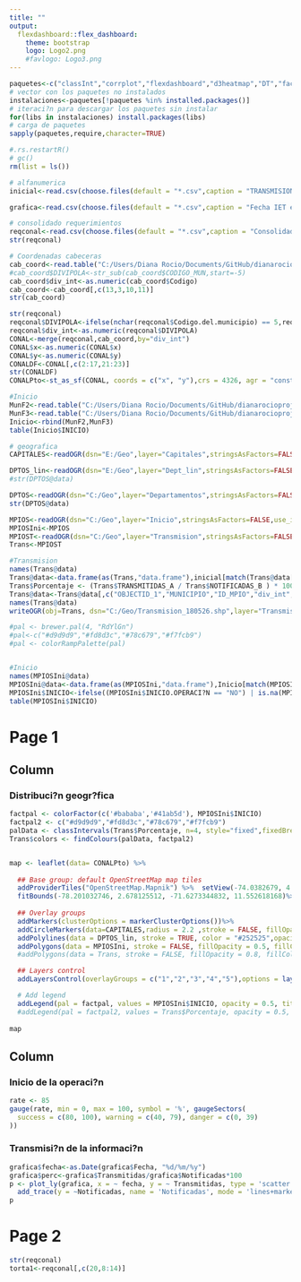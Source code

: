 ```yaml
---
title: ""
output: 
  flexdashboard::flex_dashboard:
    theme: bootstrap
    logo: Logo2.png
    #favlogo: Logo3.png
---
```


```r
paquetes<-c("classInt","corrplot","flexdashboard","d3heatmap","DT","factoextra","FactoMineR","foreign","ggplot2","gridExtra","heatmaply","Hmisc","knitr","leaflet","maps","maptools","NbClust","openxlsx","pander","plotly","raster","RColorBrewer","reshape2","rgdal","rgeos","RPostgreSQL","scales","sf","spatstat","spdep","stringr","VIM","viridis")
# vector con los paquetes no instalados
instalaciones<-paquetes[!paquetes %in% installed.packages()]
# iteraci?n para descargar los paquetes sin instalar
for(libs in instalaciones) install.packages(libs)
# carga de paquetes
sapply(paquetes,require,character=TRUE)
```

```r
#.rs.restartR()
# gc()
rm(list = ls())

# alfanumerica
inicial<-read.csv(choose.files(default = "*.csv",caption = "TRANSMISION en csv"),header=TRUE,sep=";",stringsAsFactors=FALSE,encoding = "UTF-8")

grafica<-read.csv(choose.files(default = "*.csv",caption = "Fecha IET en csv"),header=TRUE,sep=";",stringsAsFactors=FALSE,encoding = "UTF-8")

# consolidado requerimientos
reqconal<-read.csv(choose.files(default = "*.csv",caption = "Consolidado requerimientos en csv"),header=TRUE,sep=";",stringsAsFactors=FALSE,encoding = "UTF-8")
str(reqconal)

# Coordenadas cabeceras
cab_coord<-read.table("C:/Users/Diana Rocio/Documents/GitHub/dianarocioprojects/Dashboards/Cabeceras_Coords.txt", encoding = 'UTF-8',header=TRUE,sep="\t", dec=",",stringsAsFactors= FALSE)
#cab_coord$DIVIPOLA<-str_sub(cab_coord$CODIGO_MUN,start=-5)
cab_coord$div_int<-as.numeric(cab_coord$Codigo)
cab_coord<-cab_coord[,c(13,3,10,11)]
str(cab_coord)

str(reqconal)
reqconal$DIVIPOLA<-ifelse(nchar(reqconal$Codigo.del.municipio) == 5,reqconal$Codigo.del.municipio, paste0(reqconal$Codigo.departamento,"001"))
reqconal$div_int<-as.numeric(reqconal$DIVIPOLA)
CONAL<-merge(reqconal,cab_coord,by="div_int")
CONAL$x<-as.numeric(CONAL$x)
CONAL$y<-as.numeric(CONAL$y)
CONALDF<-CONAL[,c(2:17,21:23)]
str(CONALDF)
CONALPto<-st_as_sf(CONAL, coords = c("x", "y"),crs = 4326, agr = "constant")
```

```r
#Inicio
MunF2<-read.table("C:/Users/Diana Rocio/Documents/GitHub/dianarocioprojects/Dashboards/Municipios FaseII.csv",header=TRUE,sep=";",stringsAsFactors=FALSE,encoding = "UTF-8")
MunF3<-read.table("C:/Users/Diana Rocio/Documents/GitHub/dianarocioprojects/Dashboards/MUNICIPIOS FASEIII.csv",header=TRUE,sep=";",stringsAsFactors=FALSE,encoding = "UTF-8")
Inicio<-rbind(MunF2,MunF3)
table(Inicio$INICIO)
```

```r
# geografica
CAPITALES<-readOGR(dsn="E:/Geo",layer="Capitales",stringsAsFactors=FALSE,use_iconv=TRUE,encoding="UTF-8")

DPTOS_lin<-readOGR(dsn="E:/Geo",layer="Dept_lin",stringsAsFactors=FALSE,use_iconv=TRUE,encoding="UTF-8")
#str(DPTOS@data)

DPTOS<-readOGR(dsn="C:/Geo",layer="Departamentos",stringsAsFactors=FALSE,use_iconv=TRUE,encoding="UTF-8")
str(DPTOS@data)

MPIOS<-readOGR(dsn="C:/Geo",layer="Inicio",stringsAsFactors=FALSE,use_iconv=TRUE,encoding="UTF-8")
MPIOSIni<-MPIOS
MPIOST<-readOGR(dsn="C:/Geo",layer="Transmision",stringsAsFactors=FALSE,use_iconv=TRUE,encoding="UTF-8")
Trans<-MPIOST
```


```r
#Transmision
names(Trans@data)
Trans@data<-data.frame(as(Trans,"data.frame"),inicial[match(Trans@data[,"div_int"],inicial[,"ID_MPIO"]),])
Trans$Porcentaje <- (Trans$TRANSMITIDAS_A / Trans$NOTIFICADAS_B ) * 100.00
Trans@data<-Trans@data[,c("OBJECTID_1","MUNICIPIO","ID_MPIO","div_int","COD_DEPART","DEPARTAMENTO","TRANSMITIDAS_A","NOTIFICADAS_B","Porcentaje")]
names(Trans@data)
writeOGR(obj=Trans, dsn="C:/Geo/Transmision_180526.shp",layer="Transmision_180526",driver="ESRI Shapefile",encoding="UTF-8",verbose=TRUE,overwrite_layer=TRUE)

#pal <- brewer.pal(4, "RdYlGn")
#pal<-c("#d9d9d9","#fd8d3c","#78c679","#f7fcb9")
#pal <- colorRampPalette(pal)


#Inicio
names(MPIOSIni@data)
MPIOSIni@data<-data.frame(as(MPIOSIni,"data.frame"),Inicio[match(MPIOSIni@data[,"div_int"],Inicio[,"COD.MUNICIPIO"]),])
MPIOSIni$INICIO<-ifelse((MPIOSIni$INICIO.OPERACI?N == "NO") | is.na(MPIOSIni$INICIO.OPERACI?N),"No","Si")
table(MPIOSIni$INICIO)

```

Page 1
===================================== 

Column {data-width=570}
-----------------------------------------------------------------------

### Distribuci?n geogr?fica
```r
factpal <- colorFactor(c('#bababa','#41ab5d'), MPIOSIni$INICIO)
factpal2 <- c("#d9d9d9","#fd8d3c","#78c679","#f7fcb9")
palData <- classIntervals(Trans$Porcentaje, n=4, style="fixed",fixedBreaks=c(0.01,90,100,max(Trans@data$Porcentaje,na.rm = TRUE)))
Trans$colors <- findColours(palData, factpal2)


map <- leaflet(data= CONALPto) %>%
  
  ## Base group: default OpenStreetMap map tiles
  addProviderTiles("OpenStreetMap.Mapnik") %>%  setView(-74.0382679, 4.3489054, zoom = 11) %>%
  fitBounds(-78.201032746, 2.678125512, -71.6273344832, 11.552618168)%>%
  
  ## Overlay groups
  addMarkers(clusterOptions = markerClusterOptions())%>%
  addCircleMarkers(data=CAPITALES,radius = 2.2 ,stroke = FALSE, fillOpacity = 1, color = "#525252") %>%
  addPolylines(data = DPTOS_lin, stroke = TRUE, color = "#252525",opacity = 1, weight= 1) %>%
  addPolygons(data = MPIOSIni, stroke = FALSE, fillOpacity = 0.5, fillColor = ~factpal(INICIO)) %>%
  #addPolygons(data = Trans, stroke = FALSE, fillOpacity = 0.8, fillColor = ~colors) %>%

  ## Layers control
  addLayersControl(overlayGroups = c("1","2","3","4","5"),options = layersControlOptions(collapsed = FALSE))%>%

  # Add legend
  addLegend(pal = factpal, values = MPIOSIni$INICIO, opacity = 0.5, title = 'Estado   inicio',position = "bottomleft")
  #addLegend(pal = factpal2, values = Trans$Porcentaje, opacity = 0.5, title = 'Transmisi?n',position = "bottomleft")
  
map


```

Column {data-width=430}
-----------------------------------------------------------------------

### Inicio de la operaci?n

```r
rate <- 85
gauge(rate, min = 0, max = 100, symbol = '%', gaugeSectors(
  success = c(80, 100), warning = c(40, 79), danger = c(0, 39)
))
```

### Transmisi?n de la informaci?n

```r
grafica$fecha<-as.Date(grafica$Fecha, "%d/%m/%y")
grafica$perc<-grafica$Transmitidas/grafica$Notificadas*100
p <- plot_ly(grafica, x = ~ fecha, y = ~ Transmitidas, type = 'scatter', mode = 'lines+markers', name = 'Transmitidas') %>%
  add_trace(y = ~Notificadas, name = 'Notificadas', mode = 'lines+markers') %>% layout(legend = list(x = 0.02, y = .95))
p
```


Page 2
===================================== 
```r
str(reqconal)
torta1<-reqconal[,c(20,8:14)]
```
